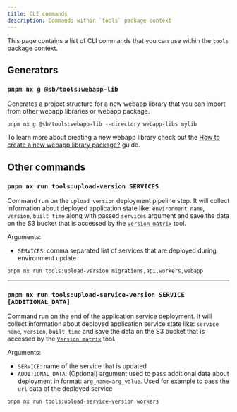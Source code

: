 ```yaml
---
title: CLI commands
description: Commands within `tools` package context
---
```



This page contains a list of CLI commands that you can use within the `tools` package context.

## Generators

### `pnpm nx g @sb/tools:webapp-lib`

Generates a project structure for a new webapp library that you can import from other webapp libraries or webapp
package.


```shell title="Example usage"
pnpm nx g @sb/tools:webapp-lib --directory webapp-libs mylib
```

To learn more about creating a new webapp library check out the
[How to create a new webapp library package?](../../working-with-sb/project-structure/create-web-lib) guide.

## Other commands

### `pnpm nx run tools:upload-version SERVICES`

<RunOnCICautionPartial />

Command run on the `upload version` deployment pipeline step. It will collect information about deployed application
state like: `environment name`, `version`, `built time` along with passed `services` argument and save the data on the
S3 bucket that is accessed by the [`Version matrix`](../../working-with-sb/dev-tools/version-matrix) tool.

Arguments:
- `SERVICES`: comma separated list of services that are deployed during environment update

```bash title="Example usage"
pnpm nx run tools:upload-version migrations,api,workers,webapp
```

---

### `pnpm nx run tools:upload-service-version SERVICE [ADDITIONAL_DATA]`

<RunOnCICautionPartial />

Command run on the end of the application service deployment. It will collect information about deployed application
service state like: `service name`, `version`, `built time` and save the data on the S3 bucket that is accessed
by the [`Version matrix`](../../working-with-sb/dev-tools/version-matrix) tool.

Arguments:
- `SERVICE`: name of the service that is updated
- `ADDITIONAL_DATA`: (Optional) argument used to pass additional data about deployment in format: `arg_name=arg_value`.
Used for example to pass the `url` data of the deployed service

```bash title="Example usage"
pnpm nx run tools:upload-service-version workers
```

